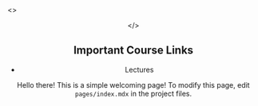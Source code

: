 
<>
	<SEO />
	<Header />
</>

## Important Course Links

<ul>
	<li>
		<Link href="/lectures">
			<a>Lectures</a>
		</Link>
	</li>
</ul>

Hello there! This is a simple welcoming page! To modify this page, edit
`pages/index.mdx` in the project files.
